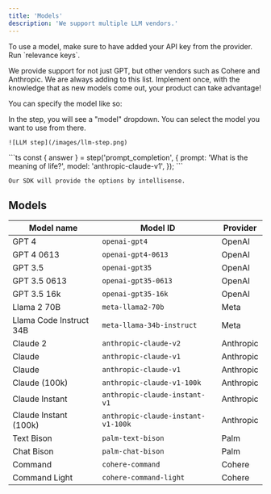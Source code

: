 ```yaml
---
title: 'Models'
description: 'We support multiple LLM vendors.'
---
```


<Info>
    To use a model, make sure to have added your API key from the provider. Run
    `relevance keys`.
</Info>

We provide support for not just GPT, but other vendors such as Cohere and Anthropic. We are always adding to this list. Implement once, with the knowledge that as new models come out, your product can take advantage!

You can specify the model like so:

<Tabs>
  <Tab title="No-code">
    In the step, you will see a "model" dropdown. You can select the model you want to use from there.

    ![LLM step](/images/llm-step.png)
  </Tab>
  <Tab title="SDK">
    ```ts
    const { answer } = step('prompt_completion', {
        prompt: 'What is the meaning of life?',
        model: 'anthropic-claude-v1',
    });
    ```

    Our SDK will provide the options by intellisense.
  </Tab>
</Tabs>

## Models

| Model name     | Model ID                      | Provider  |
| -------------- | ----------------------------- | --------- |
| GPT 4          | `openai-gpt4`                 | OpenAI    |
| GPT 4 0613     | `openai-gpt4-0613`            | OpenAI    |
| GPT 3.5        | `openai-gpt35`                | OpenAI    |
| GPT 3.5 0613   | `openai-gpt35-0613`           | OpenAI    |
| GPT 3.5 16k    | `openai-gpt35-16k `           | OpenAI    |
| Llama 2 70B    | `meta-llama2-70b `            | Meta      |
| Llama Code Instruct 34B | `meta-llama-34b-instruct` | Meta |
| Claude 2       | `anthropic-claude-v2`         | Anthropic |
| Claude         | `anthropic-claude-v1`         | Anthropic |
| Claude         | `anthropic-claude-v1`         | Anthropic |
| Claude (100k)  | `anthropic-claude-v1-100k`    | Anthropic |
| Claude Instant | `anthropic-claude-instant-v1` | Anthropic |
| Claude Instant (100k) | `anthropic-claude-instant-v1-100k` | Anthropic |
| Text Bison     | `palm-text-bison`             | Palm      |
| Chat Bison     | `palm-chat-bison`             | Palm      |
| Command        | `cohere-command`              | Cohere    |
| Command Light  | `cohere-command-light`        | Cohere    |
